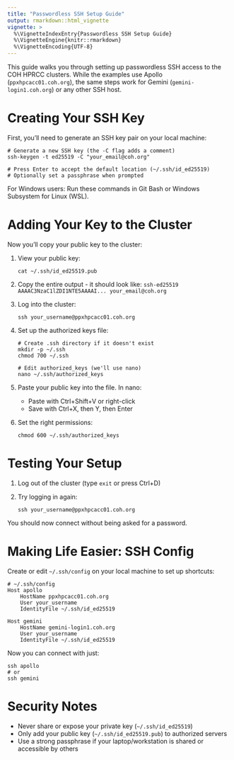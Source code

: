 ```yaml
---
title: "Passwordless SSH Setup Guide"
output: rmarkdown::html_vignette
vignette: >
  %\VignetteIndexEntry{Passwordless SSH Setup Guide}
  %\VignetteEngine{knitr::rmarkdown}
  %\VignetteEncoding{UTF-8}
---
```


This guide walks you through setting up passwordless SSH access to the COH HPRCC clusters. While the examples use Apollo (`ppxhpcacc01.coh.org`), the same steps work for Gemini (`gemini-login1.coh.org`) or any other SSH host.

# Creating Your SSH Key

First, you'll need to generate an SSH key pair on your local machine:

```
# Generate a new SSH key (the -C flag adds a comment)
ssh-keygen -t ed25519 -C "your_email@coh.org"

# Press Enter to accept the default location (~/.ssh/id_ed25519)
# Optionally set a passphrase when prompted
```

For Windows users: Run these commands in Git Bash or Windows Subsystem for Linux (WSL).

# Adding Your Key to the Cluster

Now you'll copy your public key to the cluster:

1. View your public key:
   ```
   cat ~/.ssh/id_ed25519.pub
   ```

2. Copy the entire output - it should look like:
   `ssh-ed25519 AAAAC3NzaC1lZDI1NTE5AAAAI... your_email@coh.org`

3. Log into the cluster:
   ```
   ssh your_username@ppxhpcacc01.coh.org
   ```

4. Set up the authorized keys file:
   ```
   # Create .ssh directory if it doesn't exist
   mkdir -p ~/.ssh
   chmod 700 ~/.ssh
   
   # Edit authorized_keys (we'll use nano)
   nano ~/.ssh/authorized_keys
   ```

5. Paste your public key into the file. In nano:
   - Paste with Ctrl+Shift+V or right-click
   - Save with Ctrl+X, then Y, then Enter

6. Set the right permissions:
   ```
   chmod 600 ~/.ssh/authorized_keys
   ```

# Testing Your Setup

1. Log out of the cluster (type `exit` or press Ctrl+D)
2. Try logging in again:
   ```
   ssh your_username@ppxhpcacc01.coh.org
   ```

You should now connect without being asked for a password.

# Making Life Easier: SSH Config

Create or edit `~/.ssh/config` on your local machine to set up shortcuts:

```
# ~/.ssh/config
Host apollo
    HostName ppxhpcacc01.coh.org
    User your_username
    IdentityFile ~/.ssh/id_ed25519

Host gemini
    HostName gemini-login1.coh.org
    User your_username
    IdentityFile ~/.ssh/id_ed25519
```

Now you can connect with just:
```
ssh apollo
# or
ssh gemini
```

# Security Notes

- Never share or expose your private key (`~/.ssh/id_ed25519`)
- Only add your public key (`~/.ssh/id_ed25519.pub`) to authorized servers
- Use a strong passphrase if your laptop/workstation is shared or accessible by others